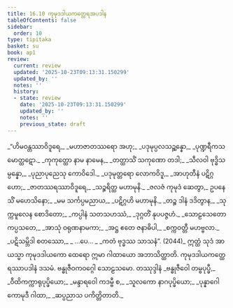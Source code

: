 ```yaml
---
title: 16.10 ကုမုဒဒါယကတ္ထေရအပဒါန
tableOfContents: false
sidebar:
  order: 10
type: tipitaka
basket: su
book: ap1
review:
  current: review
  updated: '2025-10-23T09:13:31.150299'
  updated_by: ''
  notes: ''
  history:
  - state: review
    date: '2025-10-23T09:13:31.150299'
    updated_by: ''
    notes: ''
    previous_state: draft
---
```



<ReviewStatus review={frontmatter.review} showDetails={true} />

<HypothesisAnnotation frontmatter={frontmatter} />

<DynamicBreadcrumb />

<Division number="51" book="ap1" e="ch" v="20" p="199">

<Paragraph number="2421" type="verses" book="ap1">
_“ဟိမဝန္တဿာဝိဒူရေ,_  
_မဟာဇာတဿရော အဟု;_  
_ပဒုမုပ္ပလသဉ္ဆန္နော,_  
_ပုဏ္ဍရီကသမောတ္ထဋော._  

</Paragraph>

</Division>
<Division number="52" book="ap1" e="ch" v="20" p="199">

<Paragraph number="2422" type="verses" book="ap1">
_ကုကုတ္ထော နာမ နာမေန,_  
_တတ္ထာသိံ သကုဏော တဒါ;_  
_သီလဝါ ဗုဒ္ဓိသမ္ပန္နော,_  
_ပုညာပုညေသု ကောဝိဒေါ._  

</Paragraph>

</Division>
<Division number="53" book="ap1" e="ch" v="20" p="199">

<Paragraph number="2423" type="verses" book="ap1">
_ပဒုမုတ္တရော လောကဝိဒူ,_  
_အာဟုတီနံ ပဋိဂ္ဂဟော;_  
_ဇာတဿရဿာဝိဒူရေ,_  
_သဉ္စရိတ္ထ မဟာမုနိ._  

</Paragraph>

</Division>
<Division number="54" book="ap1" e="ch" v="20" p="199">

<Paragraph number="2424" type="verses" book="ap1">
_ဇလဇံ ကုမုဒံ ဆေတွာ,_  
ဥပနေသိံ မဟေသိနော;_  
_မမ သင်္ကပ္ပမညာယ,_  
_ပဋိဂ္ဂဟိ မဟာမုနိ._  

</Paragraph>

</Division>
<Division number="55" book="ap1" e="ch" v="20" p="199">

<Paragraph number="2425" type="verses" book="ap1">
_တဉ္စ ဒါနံ ဒဒိတွာန,_  
_သုက္ကမူလေန စောဒိတော;_  
_ကပ္ပါနံ သတသဟဿံ,_  
_ဒုဂ္ဂတိံ နုပပဇ္ဇဟံ._  

</Paragraph>

</Division>
<Division number="56" book="ap1" e="ch" v="20" p="199">

<Paragraph number="2426" type="verses" book="ap1">
_သောဠသေတော ကပ္ပသတေ,_  
_အာသုံ ဝရုဏနာမကာ;_  
_အဋ္ဌ ဧတေ ဇနာဓိပါ,_  
_စက္ကဝတ္တီ မဟဗ္ဗလာ._  

</Paragraph>

</Division>
<Division number="57" book="ap1" e="ch" v="20" p="200">

<Paragraph number="2427" type="verses" book="ap1">
_ပဋိသမ္ဘိဒါ စတဿော,_  
_ …ပေ… _  
_ကတံ ဗုဒ္ဓဿ သာသနံ”. (2044)_  

</Paragraph>

<Paragraph number="2428" book="ap1">
ဣတ္ထံ သုဒံ အာယသ္မာ ကုမုဒဒါယကော ထေရော ဣမာ ဂါထာယော အဘာသိတ္ထာတိ.

</Paragraph>
</Division>

<Paragraph number="2429" type="center" book="ap1">
ကုမုဒဒါယကတ္ထေရဿာပဒါနံ ဒသမံ.



</Paragraph>

<Paragraph number="2430" type="center" book="ap1">
ဗန္ဓုဇီဝကဝဂ္ဂေါ သောဠသမော.



</Paragraph>

<Paragraph number="2431" type="center" book="ap1">
တဿုဒ္ဒါနံ


</Paragraph>

<Paragraph number="2432" type="verses" book="ap1">
_ဗန္ဓုဇီဝေါ တမ္ဗပုပ္ဖီ,_  
_ဝီထိကက္ကာရုပုပ္ဖိယော;_  
_မန္ဒာရဝေါ ကဒမ္ဗီ စ,_  
_သူလကော နာဂပုပ္ဖိယော;_  
_ပုန္နာဂေါ ကောမုဒီ ဂါထာ,_  
_ဆပ္ပညာသ ပကိတ္တိတာတိ._
</Paragraph>